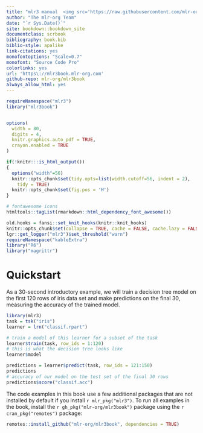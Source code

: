 ```yaml
---
title: "mlr3 manual  <img src='https://raw.githubusercontent.com/mlr-org/mlr3/master/man/figures/logo.png' width=50 /> "
author: "The mlr-org Team"
date: "`r Sys.Date()`"
site: bookdown::bookdown_site
documentclass: scrbook
bibliography: book.bib
biblio-style: apalike
link-citations: yes
monofontoptions: "Scale=0.7"
monofont: "Source Code Pro"
colorlinks: yes
url: 'https\://mlr3book.mlr-org.com'
github-repo: mlr-org/mlr3book
always_allow_html: yes
---
```


```r
requireNamespace("mlr3")
library("mlr3book")


options(
  width = 80,
  digits = 4,
  knitr.graphics.auto_pdf = TRUE,
  crayon.enabled = TRUE
)

if(!knitr:::is_html_output())
{
  options("width"=56)
  knitr::opts_chunk$set(tidy.opts=list(width.cutoff=56, indent = 2),
    tidy = TRUE)
  knitr::opts_chunk$set(fig.pos = 'H')
}

# fontawesome icons
htmltools::tagList(rmarkdown::html_dependency_font_awesome())

old.hooks = fansi::set_knit_hooks(knitr::knit_hooks)
knitr::opts_chunk$set(collapse = TRUE, cache = FALSE, cache.lazy = FALSE)
lgr::get_logger("mlr3")$set_threshold("warn")
requireNamespace("kableExtra")
library("R6")
library("magrittr")
```

# Quickstart {#quickstart .unnumbered}

As a 30-second introductory example, we will train a decision tree model on the first 120 rows of iris data set and make predictions on the final 30, measuring the accuracy of the trained model.

```r
library(mlr3)
task = tsk("iris")
learner = lrn("classif.rpart")

# train a model of this learner for a subset of the task
learner$train(task, row_ids = 1:120)
# this is what the decision tree looks like
learner$model

predictions = learner$predict(task, row_ids = 121:150)
predictions
# accuracy of our model on the test set of the final 30 rows
predictions$score("classif.acc")
```

The code examples in this book use a few additional packages that are not installed by default if you install `r mlr_pkg("mlr3")`.
To run all examples in the book, install the `r gh_pkg("mlr-org/mlr3book")` package using the `r cran_pkg("remotes")` package:

```r
remotes::install_github("mlr-org/mlr3book", dependencies = TRUE)
```
